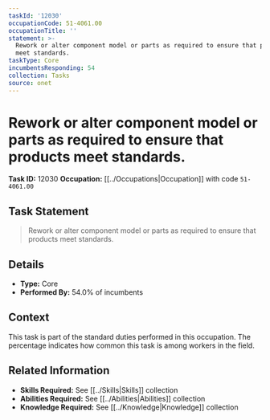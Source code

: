 ```yaml
---
taskId: '12030'
occupationCode: 51-4061.00
occupationTitle: ''
statement: >-
  Rework or alter component model or parts as required to ensure that products
  meet standards.
taskType: Core
incumbentsResponding: 54
collection: Tasks
source: onet
---
```

# Rework or alter component model or parts as required to ensure that products meet standards.

**Task ID:** 12030
**Occupation:** [[../Occupations|Occupation]] with code `51-4061.00`

## Task Statement

> Rework or alter component model or parts as required to ensure that products meet standards.

## Details

- **Type:** Core
- **Performed By:** 54.0% of incumbents

## Context

This task is part of the standard duties performed in this occupation. The percentage indicates how common this task is among workers in the field.

## Related Information

- **Skills Required:** See [[../Skills|Skills]] collection
- **Abilities Required:** See [[../Abilities|Abilities]] collection
- **Knowledge Required:** See [[../Knowledge|Knowledge]] collection
